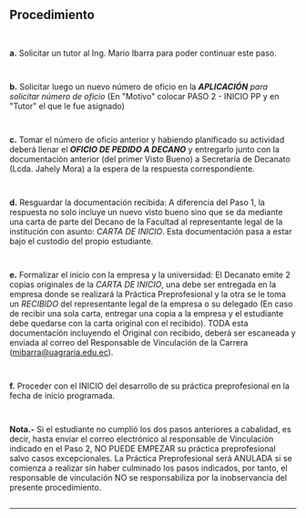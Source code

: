 ## Procedimiento
~~~
 
~~~
**a.** Solicitar un tutor al Ing. Mario Ibarra para poder continuar este paso.
~~~
 
~~~
**b.** Solicitar luego un nuevo número de oficio en la ***APLICACIÓN*** *para solicitar número de oficio* (En "Motivo" colocar PASO 2 - INICIO PP y en "Tutor" el que le fue asignado)
~~~
 
~~~
**c.** Tomar el número de oficio anterior y habiendo planificado su actividad deberá llenar el ***OFICIO DE PEDIDO A DECANO*** y entregarlo junto con la documentación anterior (del primer Visto Bueno) a Secretaría de Decanato (Lcda. Jahely Mora) a la espera de la respuesta correspondiente.
~~~
 
~~~
**d.** Resguardar la documentación recibida: A diferencia del Paso 1, la respuesta no solo incluye un nuevo visto bueno sino que se da mediante una carta de parte del Decano de la Facultad al representante legal de la institución con asunto: *CARTA DE INICIO*. Esta documentación pasa a estar bajo el custodio del propio estudiante.
~~~
 
~~~
**e.** Formalizar el inicio con la empresa y la universidad: El Decanato emite 2 copias originales de la *CARTA DE INICIO*, una debe ser entregada en la empresa donde se realizará la Práctica Preprofesional y la otra se le toma un *RECIBIDO* del representante legal de la empresa o su delegado (En caso de recibir una sola carta, entregar una copia a la empresa y el estudiante debe quedarse con la carta original con el recibido). TODA esta documentación incluyendo el Original con recibido, deberá ser escaneada y enviada al correo del Responsable de Vinculación de la Carrera (mibarra@uagraria.edu.ec).
~~~
 
~~~
**f.** Proceder con el INICIO del desarrollo de su práctica preprofesional en la fecha de inicio programada.
~~~
 
~~~
**Nota.-** Si el estudiante no cumplió los dos pasos anteriores a cabalidad, es decir, hasta enviar el correo electrónico al responsable de Vinculación indicado en el Paso 2, NO PUEDE EMPEZAR su práctica preprofesional salvo casos excepcionales. La Práctica Preprofesional será ANULADA si se comienza a realizar sin haber culminado los pasos indicados, por tanto, el responsable de vinculación NO se responsabiliza por la inobservancia del presente procedimiento.
 
~~~
~~~
---